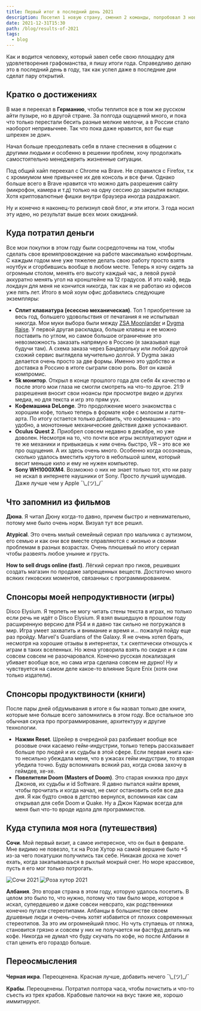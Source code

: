 ```yaml
---
title: Первый итог в последний день 2021
description: Посетил 1 новую страну, сменил 2 команды, попробовал 3 новых языка програмирования, прошел первую операцию, выступил на митапе и конференции, а в конце выпустил блог. Короче мало поработал в этом году, давайте по-новой 😤
date: 2021-12-31T15:30
path: /blog/results-of-2021
tags:
  - blog
---
```


Как и водится человеку, который завел себе свою площадку для удовлетворения графоманства, я пишу итоги года. Справедливо делаю это в последний день в году, так как успел даже в последние дни сделат пару открытий.

## Кратко о достижениях

В мае я переехал в **Германию**, чтобы теплится все в том же русском айти пузыре, но в другой стране. За полгода ощущений много, и пока что только перестали бесить разные мелкие мелочи, а в России стало наоборот непривычнее. Так что пока даже нравится, вот бы еще шпрехен зе доич.

Начал больше преодолевать себя в плане стеснения в общении с другими людьми и особенно в решении проблем, хочу продолжать самостоятельно менеджерить жизненные ситуации.

Под общий хайп переехал с Chrome на Brave. Не справился с Firefox, т.к с хромиумом мне привычнее их дев консоль и все фичи. Однако больше всего в Brave нравится что можно дать разрешения сайту (микрофон, камера и т.д) только на одну сессию до закрытия вкладки. Хотя криптовалютные фишки внутри браузера иногда раздражают.

Ну и конечно я наконец-то релизнул свой блог, и эти итоги. 3 года носил эту идею, но результат выше всех моих ожиданий.

## Куда потратил деньги

Все мои покупки в этом году были сосредоточены на том, чтобы сделать свое времяпровождение на работе максимально комфортным. С каждым годом мне уже тяжелее делать свою работу просто взятв ноутбук и сгорбившись вообще в любом месте. Теперь я хочу сидеть за огромным столом, менять его высоту каждый час, а левой рукой аккуратно менять угол на кронштейне на 12 градусов. И это кайф, ведь локдаун для меня не кончится никогда, так как я не работаю из офисов уже пять лет. Итого в мой хоум офис добавились следующие экземпляры:
- **Сплит клавиатура (есессно механическая)**. Топ 1 приобретение за весь год, большего удовольствия от печатания я не испытывал никогда. Мои муки выбора были между [ZSA Moonlander](https://www.zsa.io/moonlander/) и [Dygma Raise](https://dygma.com/products/dygma-raise). У первой другая раскладка, больше клавиш и ее можно поставить по углом, но самое большое ограничение это невозможность заказать напрямую в Россию (я заказывал еще будучи там). А схема заказа через Бандерольку или любой другой схожий сервис выглядела мучительно долгой. У Dygma заказ делается очень просто за две формы. Именно это удобство и доставка в Россию в итоге сыграли свою роль. Вот он какой компромис.
- **5k монитор**. Открыл в конце прошлого года для себя 4к качество и после этого мои глаза не смогли смотреть на что-то другое. 21:9 разрешения вносит свои нюансы при просмотре видео и других медиа, но для текста и игр это прям уух.
- **Кофемашина DeLonge**. Это продолжение моего знакомства с хорошим кофе, только теперь в формате кофе с молоком и латте-арта. По итогу остается только добавить, что кофемашина – это удобно, а монотонные механические действия даже успокаивают.
- **Oculus Quest 2**. Приобрел совсем недавно в декабре, но уже доволен. Несмотря на то, что почти все игры эксплуатируют одни и те же механики и привыкаешь к ним очень быстро, VR – это все же про ощущения. А их здесь очень много. Особенно когда осознаешь, сколько удалось вместить крутого в небольшой шлем, который весит меньше кило и ему не нужен компьютер.
- **Sony WH1000XM4**. Возможно о них не знает только тот, кто ни разу не искал в интернете наушники от Sony. Просто лучший шумодав. Даже лучше чем у Apple ¯\\\_(ツ)_/¯

<Picture
  src="/images/workplace_2021.jpeg"
  alt="Рабочее место"
  caption="Вот так вот и работаю сейчас"
/>

## Что запомнил из фильмов

**Дюна**. Я читал Дюну когда-то давно, причем быстро и невнимательно, потому мне было очень норм. Визуал тут все решил.

**Atypical**. Это очень милый семейный сериал про мальчика с аутизмом, его семью и как они все вместе справляются с жизнью и своими проблемам в разных возрастах. Очень плюшевый по итогу сериал чтобы развеять любое уныние и грусть.

**How to sell drugs online (fast)**. Лёгкий сериал про гиков, решивших создать магазин по продаже запрещенных веществ. Достаточно много всяких гиковских моментов, связанных с программированием.

## Спонсоры моей непродуктивности (игры)

Disco Elysium. Я терпеть не могу читать стены текста в играх, но только если речь не идёт о Disco Elysium. Я взял вышедшую в прошлом году расширенную версию для PS4 и я давно так сильно не погружался в мир. Игра умеет захватить и внимание и время и... пожалуй пойду еще раз пройду.
Marvel's Guardians of the Galaxy. Я не очень хотел брать, несмотря на хорошие отзывы в интернетах, т.к скептически отношусь к играм в таких вселенных. Но жена уговорила взять по скидке и я сам совсем совсем не разочаровался. Конечно русская локализация убивает вообще все, но сама игра сделана совсем не дурно! Ну и чувствуется на самом деле какое-то влияние Squre Enix (хотя они только издатели).

## Спонсоры продуктвиности (книги)

После пары дней обдумывания в итоге я бы назвал только две книги, которые мне больше всего запомнились в этом году. Все остальное это обычная скука про программирование, архитектуру и другие технологии.
- **Нажми Reset**. Шрейер в очередной раз разбивает вообще все розовые очки касаемо гейм-индустрии, только теперь рассказывает больше про людей и их судьбы в этой сфере. Если первая книга как-то несильно убеждала меня, что в ужасах гейм индустрии, то вторая убедила точно. Буду вспомниать всякий раз, когда снова захочу в геймдев, хе-хе.
- **Повелители Doom (Masters of Doom)**. Это старая книжка про двух Джонов, их судьбы и id Software. Я давно пытался найти время, чтобы прочитать и когда начал, не смог остановить себя все два дня. Я как будто снвоа в детство вернулся, вспоминая как сам открывал для себя Doom и Quake. Ну а Джон Кармак всегда для меня был что-то вроде идола для программистов.

## Куда ступила моя нога (путешествия)

**Сочи**. Мой первый визит, а самое интересное, что он был в феврале. Мне видимо не повезло, т.к на Розе Хутор на самой вершине было +5 из-за чего покатушки получились так себе. Никакая доска не хочет ехать, когда закапываешься в рыхлый мокрый снег. Но море крассивое, пусть я его мог только потрогать.

![Сочи 2021](/images/sochi_feb_2021.jpeg)
![Роза хутор 2021](/images/roza_hutor_feb_2021.jpeg)

**Албания**. Это вторая страна в этом году, которую удалось посетить. В целом это было то, что нужно, потому что там было море, которое я искал, супердешево и даже совсеи невсрато, как родственники конечно пугали стереотипами. Албанцы в большинстве своем душевные люди и очень-очень хотят избавится от плохих современных стереотипов. За это им огромнейший плюс. Но чуть ступаешь от пляжа, становится грязно и совсем у них не получается ни фастфуд делать ни кофе. Никогда не думал что буду скучать по кофе, но после Албании я стал ценить его гораздо больше.

<Picture
  src="/images/albania_2021.jpeg"
  alt="Албания"
  caption="150 метров до моря кстати говоря. Конечно никто не сказал, что это по склону вниз"
/>

## Переосмысления

**Черная икра**. Переоценена. Красная лучше, добавить нечего ¯\\\_(ツ)_/¯

**Крабы**. Переоценены. Потратил полтора часа, чтобы почистить и что-то съесть из трех крабов. Крабовые палочки на вкус такие же, хорошо иммитируют.

